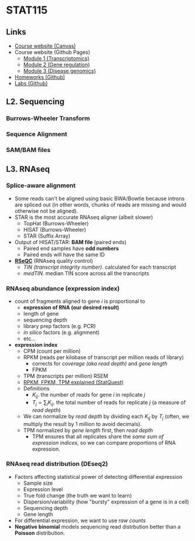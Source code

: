 # STAT115

## Links
- [Course website (Canvas)](https://canvas.harvard.edu/courses/21866)
- Course website (Github Pages)
    - [Module 1 (Transcriptomics)](https://liulab-dfci.github.io/resources/html/STAT115_2020_Module1.html)
    - [Module 2 (Gene regulation)](https://liulab-dfci.github.io/resources/html/STAT115_2020_Module2.html)
    - [Module 3 (Disease genomics)](https://liulab-dfci.github.io/resources/html/STAT115_2020_Module3.html)
- [Homeworks (Github)](https://github.com/stat115/Homework_2020)
- [Labs (Github)](https://github.com/stat115/Lab_2020)

## L2. Sequencing

### Burrows-Wheeler Transform

### Sequence Alignment

### SAM/BAM files

## L3. RNAseq

### Splice-aware alignment
- Some reads can't be aligned using basic BWA/Bowtie because introns are spliced out (in other words, chunks of reads are missing and would otherwise not be aligned).
- STAR is the most accurate RNAseq aligner (albeit slower)
    - TopHat (Burrows-Wheeler) 
    - HISAT (Burrows-Wheeler)
    - STAR (Suffix Array)
- Output of HISAT/STAR: **BAM file** (paired ends)
    - Paired end samples have **odd numbers**
    - Paired ends will have the same ID
- [**RSeQC**](http://rseqc.sourceforge.net/) (RNAseq quality control)
    - _TIN (transcript integrity number)_. calculated for each transcript
    - _medTIN_. median TIN score across all the transcripts

### RNAseq abundance (expression index)
- count of fragments aligned to gene $i$ is proportional to
    - **expression of RNA (our desired result)**
    - length of gene
    - sequencing depth
    - library prep factors (e.g. PCR)
    - _in silico_ factors (e.g. alignment)
    - etc...
- **expression index**
    - CPM (count per million)
    - RPKM (reads per kilobase of transcript per million reads of library)
        - corrects for _coverage (aka read depth)_ and _gene length_
        - FPKM
    - TPM (transcripts per million) RSEM
    - [RPKM, FPKM, TPM explained (StatQuest)](https://www.youtube.com/watch?v=TTUrtCY2k-w)
    - Definitions
        - $K_{ij}$. the number of reads for gene $i$ in replicate $j$
        - $T_j = \sum_i K_{ij}$. the total number of reads for replicate $j$ (a measure of _read depth_)
    - We can normalize by _read depth_ by dividing each $K_{ij}$ by $T_j$ (often, we multiply the result by 1 million to avoid decimals).
    - TPM normalized by _gene length_ first, then _read depth_
        - TPM ensures that all replicates share the _same sum of expression indices_, so we can compare proportions of RNA expression.

### RNAseq read distribution (DEseq2)
- Factors affecting statistical power of detecting differential expression
    - Sample size
    - Expression level
    - True fold change (the truth we want to learn)
    - Dispersion/variability (how "bursty" expression of a gene is in a cell)
    - Sequencing depth
    - Gene length
- For differential expression, we want to use _raw counts_
- **Negative binomial** models sequencing read distrbution better than a **Poisson** distribution.